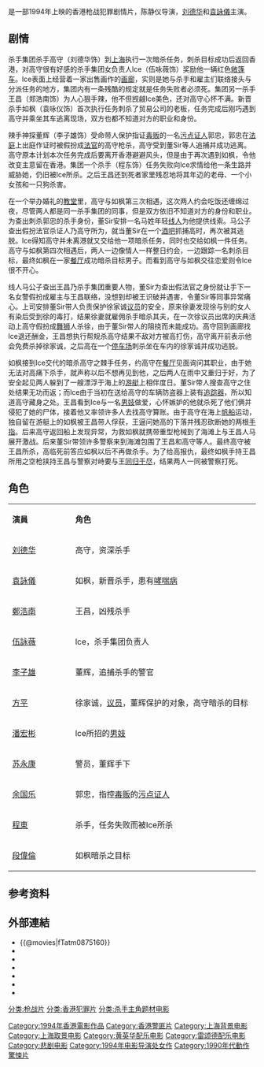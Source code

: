 {{Infobox Film
| name = 殺手的童話
| original_name = ''{{lang|en|A Taste of Killing and Romance}}''
| image = A Taste of Killing and Romance.jpg
| caption =
| director = [[陳靜儀|陳靜儀]]
| producer = 陳靜儀
| producer_2 = 黃美強、關耀榮
| writer   = [[卓冰|卓冰]]
| starring = [[劉德華|劉德華]]<br />[[袁詠儀|袁詠儀]]<br />[[鄭浩南|鄭浩南]]<br />[[伍詠薇|伍詠薇]]<br />[[李子雄|李子雄]]
| music = [[雷頌德|雷頌德]]<br />[[黃英華|黃英華]]
| cinematography = [[范銓鑫|范銓鑫]]
| editing = [[李廣添|李廣添]] 
| production_company = [[百世紀國際娛樂有限公司|百世紀國際娛樂有限公司]]
| distributor ={{BHKG}} 新一代
| released = {{film date|1994|8|5}}
| runtime = 93 分鐘
| country = {{英屬香港電影}}
| language = 粵語
| gross   = HK $5,541,985.00<ref>{{Cite web|title=殺手的童話 (1994)|url=http://hkmdb.com/db/movies/view.mhtml?id=7876&display_set=big5|accessdate=2020-05-30|work=hkmdb.com|archive-date=2021-01-21|archive-url=https://web.archive.org/web/20210121052317/http://hkmdb.com/db/movies/view.mhtml?id=7876&display_set=big5|dead-url=no}}</ref>
| preceded_by    = 
| followed_by    = 
| amg_id = 270406
| imdb_id    = tt0111076
}}
{{engname|《殺手的童話》|''A Taste of Killing and Romance''}}是一部1994年上映的香港枪战犯罪剧情片，陈静仪导演，[[刘德华|刘德华]]和[[袁詠儀|袁詠儀]]主演。

== 剧情 ==
杀手集团杀手高守（刘德华饰）到[[上海|上海]]执行一次暗杀任务，刺杀目标成功后返回香港，对高守很有好感的杀手集团女负责人lce（伍咏薇饰）奖励他一辆红色[[敞篷车|敞篷车]]。lce表面上经营着一家出售画作的[[画廊|画廊]]，实则是她与杀手和雇主们联络接头与分派任务的地方，集团内有一条残酷的规定就是任务失败者必须死。集团另一杀手王昌（郑浩南饰）为人心狠手辣，他不但觊觎lce美色，还对高守心怀不满。新晋杀手如枫（袁咏仪饰）首次执行任务刺杀了贸易公司的老板，任务完成后刚巧遇到高守并乘坐其车逃离现场，双方也都不知道对方的职业和身份。

辣手神探董辉（李子雄饰）受命带人保护指证[[毒贩|毒贩]]的一名[[污点证人|污点证人]]郭忠，郭忠在[[法庭|法庭]]上出庭作证时被假扮成[[法官|法官]]的高守枪杀，高守受到董Sir等人追捕并成功逃离。高守原本计划本次任务完成后要离开香港避避风头，但是由于再次遇到如枫，令他改变主意留在香港。集团一个杀手（程东饰）任务失败向lce求情给他一条生路并威胁她，仍旧被lce所杀。之后王昌还到死者家里残忍地将其年迈的老母、一个小女孩和一只狗杀害。

在一个举办婚礼的[[教堂|教堂]]里，高守与如枫第三次相遇，这次两人约会吃饭还缠绵过夜，尽管两人都是同一杀手集团的同事，但是双方依旧不知道对方的身份和职业。为查出刺杀郭忠的杀手身份，董Sir安排一名马姓年轻[[线人|线人]]为他提供线索。马公子查出假扮法官杀证人乃高守所为，就当董Sir在一个[[酒吧|酒吧]]抓捕高时，再次被其逃脱。lce得知高守并未离港就又交给他一项暗杀任务，同时也交给如枫一件任务。高守与如枫第四次相遇后，两人一边像情人一样整日约会，一边跟踪一名刺杀目标，最终如枫在一家[[餐厅|餐厅]]成功暗杀目标男子。而看到高守与如枫交往恋爱则令lce很不开心。

线人马公子查出王昌乃杀手集团重要人物，董Sir为查出假法官之身份就让手下一名女警假扮成雇主与王昌联络，没想到却被王识破并遇害，令董Sir等同事异常痛心。上司安排董Sir带人负责保护徐家诚[[议员|议员]]的安全，原来徐妻发现徐与别的女人有染后受到徐的毒打，结果徐妻就雇佣杀手暗杀其夫，在一次徐议员出席的庆典活动上高守假扮成[[舞狮|舞狮]]人杀徐，由于董Sir带人的阻挠而未能成功。高守回到画廊找lce退还酬金，王昌想执行帮规杀高守结果不敌对方被高打伤，高守离开前表示他会免费杀掉徐家诚，之后高在一个[[停车场|停车场]]刺杀坐在车内的徐家诚并成功逃脱。

如枫接到lce交代的暗杀高守之棘手任务，约高守在[[餐厅|餐厅]]见面询问其职业，由于她无法对高痛下杀手，就声称以后不想再见到他，之后两人在雨中又重归于好，为了安全起见两人躲到了一艘漂浮于海上的[[游艇|游艇]]上相伴度日。董Sir带人搜查高守之住处结果无功而返；而lce由于当初在送给高守的车辆防盗器上装有[[追踪器|追踪器]]，所以知道高守藏身之处。王昌看到lce与一名[[男妓|男妓]]做爱，心怀嫉妒的他就杀死了他们俩并侵犯了她的尸体，接着他又率领许多人去找高守算账。由于高守在海上[[帆船|帆船]]运动，独自留在游艇上的如枫被王昌带人俘获，王逼问她高的下落并残忍砍断她的两根[[手指|手指]]。后来高守返回船上发现异常，为救如枫就携带重型枪械到了海滩上与王昌人马展开激战。后来董Sir带领许多警察来到海滩包围了王昌和高守等人。最终高守被王昌所杀，高临死前答应如枫以后不再做杀手。为了给高报仇，最终如枫手持王昌所用之空枪挟持王昌与警察对峙要与王[[同归于尽|同归于尽]]，结果两人一同被警察打死。

== 角色 ==
{|class="wikitable" width="40%"
|- style="background:cornflowerblue; color:white" align=center
|style="width:3%"|'''演員'''||style="width:10%"|'''角色'''
|-
|[[刘德华|刘德华]] 
|高守，资深杀手
|-
|[[袁詠儀|袁詠儀]] 
|如枫，新晋杀手，患有[[哮喘病|哮喘病]]
|-
|[[鄭浩南|鄭浩南]] 
|王昌，凶残杀手
|-
|[[伍詠薇|伍詠薇]] 
|lce，杀手集团负责人
|-
|[[李子雄|李子雄]]
|董辉，追捕杀手的警官
|-
|[[方平|方平]] 
|徐家诚，[[议员|议员]]，董辉保护的对象，高守暗杀的目标
|-
|[[潘宏彬|潘宏彬]] 
|lce所招的[[男妓|男妓]]
|-
|[[苏永康|苏永康]] 
|警员，董辉手下
|-
|[[余国乐|余国乐]] 
|郭忠，指控[[毒贩|毒贩]]的[[污点证人|污点证人]]
|-
|[[程東|程東]] 
|杀手，任务失败而被Ice所杀
|-
|[[段偉倫|段偉倫]] 
|如枫暗杀之目标
|}

== 参考资料 ==
{{reflist}}

== 外部連結 ==
*{{@movies|fTatm0875160}}
*{{hkmdb title|7876}}
*{{Mtime|13761}}
*{{douban}}
*{{rotten-tomatoes|taste_of_killing_and_romance}}
*{{Amg movie|270406}}
*{{imdb title|0111076}}

{{DEFAULTSORT:shashou}}
[[Category:1994年香港電影作品|Category:1994年香港電影作品]]
[[Category:香港警匪片|Category:香港警匪片]]
[[分类:枪战片|分类:枪战片]]
[[分类:香港犯罪片|分类:香港犯罪片]]
[[Category:上海背景电影|Category:上海背景电影]]
[[Category:上海取景电影|Category:上海取景电影]]
[[分类:杀手主角题材电影|分类:杀手主角题材电影]]
[[Category:黄英华配乐电影|Category:黄英华配乐电影]]
[[Category:雷颂德配乐电影|Category:雷颂德配乐电影]]
[[Category:悲剧电影|Category:悲剧电影]]
[[Category:1994年电影导演处女作|Category:1994年电影导演处女作]]
[[Category:1990年代動作驚悚片|Category:1990年代動作驚悚片]]